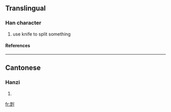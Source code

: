 ==Translingual==
===Han character===
{{Han char|rad=刀|as=09|sn=11|four=|canj=日人中弓 (AOLN)}}
# use knife to split something
====References====
{{Han ref|kx=0142.100|hdz=10348.040|uh=34F3|ud=13555}}

----
==Cantonese==
===Hanzi===
{{yue-hanzi|jyut=|y=daai1}}
# {{defn|Cantonese}}

[[fr:㓳]]